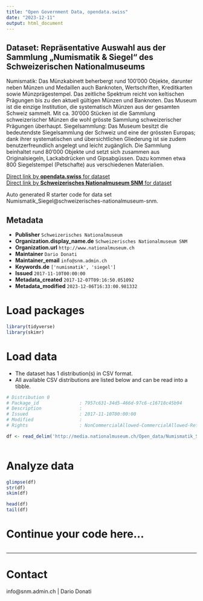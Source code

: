 ```yaml
---
title: "Open Government Data, opendata.swiss"
date: "2023-12-11"
output: html_document
---
```


## Dataset: Repräsentative Auswahl aus der Sammlung „Numismatik & Siegel“ des Schweizerischen Nationalmuseums

Numismatik:
Das Münzkabinett beherbergt rund 100’000 Objekte, darunter neben Münzen und Medaillen auch Banknoten, Wertschriften, Kreditkarten sowie Münzprägestempel. Das zeitliche Spektrum reicht von keltischen Prägungen bis zu den aktuell gültigen Münzen und Banknoten. Das Museum ist die einzige Institution, die systematisch Münzen aus der gesamten Schweiz sammelt. Mit ca. 30’000 Stücken ist die Sammlung schweizerischer Münzen die wohl grösste Sammlung schweizerischer Prägungen überhaupt.
Siegelsammlung: Das Museum besitzt die bedeutendste Siegelsammlung der Schweiz und eine der grössten Europas; dank ihrer systematischen und übersichtlichen Gliederung ist sie zudem benutzerfreundlich angelegt und leicht zugänglich. Die Sammlung beinhaltet rund 80’000 Objekte und setzt sich zusammen aus Originalsiegeln, Lackabdrücken und Gipsabgüssen. Dazu kommen etwa 800 Siegelstempel (Petschafte) aus verschiedenen Materialien.

[Direct link by **opendata.swiss** for dataset](https://opendata.swiss/de/dataset/numismatik_siegel)<br>
[Direct link by **Schweizerisches Nationalmuseum SNM** for dataset](https://www.nationalmuseum.ch/sammlung_online/)

Auto generated R starter code for data set Numismatik_Siegel@schweizerisches-nationalmuseum-snm.

## Metadata

- **Publisher** `Schweizerisches Nationalmuseum`
- **Organization.display_name.de** `Schweizerisches Nationalmuseum SNM`
- **Organization.url** `http://www.nationalmuseum.ch`
- **Maintainer** `Dario Donati`
- **Maintainer_email** `info@snm.admin.ch`
- **Keywords.de** `['numismatik', 'siegel']`
- **Issued** `2017-11-10T00:00:00`
- **Metadata_created** `2017-12-07T09:16:50.051092`
- **Metadata_modified** `2023-12-06T16:33:00.981332`


# Load packages

```r

library(tidyverse)
library(skimr)

```

# Load data

-   The dataset has 1 distribution(s) in CSV format.
-   All available CSV distributions are listed below and can be read into a tibble.

```r

# Distribution 0
# Package_id               : 7957c631-34d5-466d-97c6-c16718c45b94
# Description              : 
# Issued                   : 2017-11-10T00:00:00
# Modified                 : 
# Rights                   : NonCommercialAllowed-CommercialAllowed-ReferenceRequired

df <- read_delim('http://media.nationalmuseum.ch/Open_data/Numismatik_Siegel.csv')



```

# Analyze data

```r

glimpse(df)
str(df)
skim(df)

head(df)
tail(df)

```

# Continue your code here...

```r

```

------------------------------------------------------------------------

# Contact

info@snm.admin.ch | Dario Donati
